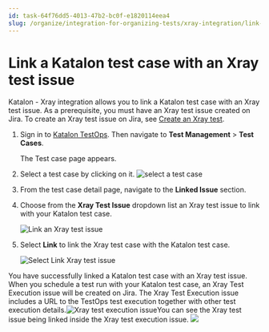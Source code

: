 ```yaml
---
id: task-64f76dd5-4013-47b2-bc0f-e1820114eea4
slug: /organize/integration-for-organizing-tests/xray-integration/link-a-katalon-test-case-with-an-xray-test-issue
---
```


# Link a Katalon test case with an Xray test issue

Katalon - Xray integration allows you to link a Katalon test case with an Xray test issue. As a prerequisite, you must have an Xray test issue created on Jira. To create an Xray test issue on Jira, see [Create an Xray test](https://docs.getxray.app/display/XRAYCLOUD/Test).

1.  Sign in to [Katalon TestOps](https://testops.katalon.io/login). Then navigate to **Test Management** &gt; **Test Cases**.

    The Test case page appears.

2.  Select a test case by clicking on it. <img src="/doc_images/Documents/Organize/Integration_For_Organizing_Tests/Xray_Integration/Link_a_Katalon_test_case_with_an_Xray_test/images/TO-Test_Cases-select_test_case.png" alt="select a test case" />

3.  From the test case detail page, navigate to the **Linked Issue** section.

4.  Choose from the **Xray Test Issue** dropdown list an Xray test issue to link with your Katalon test case.

    <img src="/doc_images/Documents/Organize/Integration_For_Organizing_Tests/Xray_Integration/Link_a_Katalon_test_case_with_an_Xray_test/images/TO-Test_Cases-Linked_Xray_Test_Issue.png" alt="Link an Xray test issue" />

5.  Select **Link** to link the Xray test case with the Katalon test case.

    <img src="/doc_images/Documents/Organize/Integration_For_Organizing_Tests/Xray_Integration/Link_a_Katalon_test_case_with_an_Xray_test/images/TO-Test_Cases-Link_Xray_issue.png" alt="Select Link Xray test issue" />


You have successfully linked a Katalon test case with an Xray test issue. When you schedule a test run with your Katalon test case, an Xray Test Execution issue will be created on Jira. The Xray Test Execution issue includes a URL to the TestOps test execution together with other test execution details.<img src="/doc_images/Documents/Organize/Integration_For_Organizing_Tests/Xray_Integration/Link_a_Katalon_test_case_with_an_Xray_test/images/Xray_test_execution_issue.png" alt="Xray test execution issue" />You can see the Xray test issue being linked inside the Xray test execution issue. <img src="/doc_images/Documents/Organize/Integration_For_Organizing_Tests/Xray_Integration/Link_a_Katalon_test_case_with_an_Xray_test/images/Xray_test_issue_included_in_test_execution_isuse.png" />